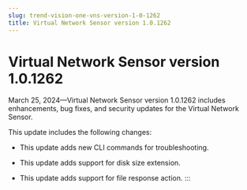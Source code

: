 ```yaml
---
slug: trend-vision-one-vns-version-1-0-1262
title: Virtual Network Sensor version 1.0.1262
---
```

# Virtual Network Sensor version 1.0.1262

March 25, 2024—Virtual Network Sensor version 1.0.1262 includes enhancements, bug fixes, and security updates for the Virtual Network Sensor.

This update includes the following changes:

- This update adds new CLI commands for troubleshooting.

- This update adds support for disk size extension.

- This update adds support for file response action.
:::
